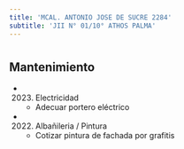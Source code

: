 ```yaml
---
title: 'MCAL. ANTONIO JOSE DE SUCRE 2284'
subtitle: 'JII N° 01/10° ATHOS PALMA'
---
```


#


## Mantenimiento

*  (2023) Electricidad 
    + Adecuar portero eléctrico

*  (2022) Albañileria / Pintura 
    + Cotizar pintura de fachada por grafitis



